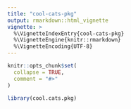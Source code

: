 ```yaml
---
title: "cool-cats-pkg"
output: rmarkdown::html_vignette
vignette: >
  %\VignetteIndexEntry{cool-cats-pkg}
  %\VignetteEngine{knitr::rmarkdown}
  %\VignetteEncoding{UTF-8}
---
```


```r
knitr::opts_chunk$set(
  collapse = TRUE,
  comment = "#>"
)
```

```r
library(cool.cats.pkg)
```
